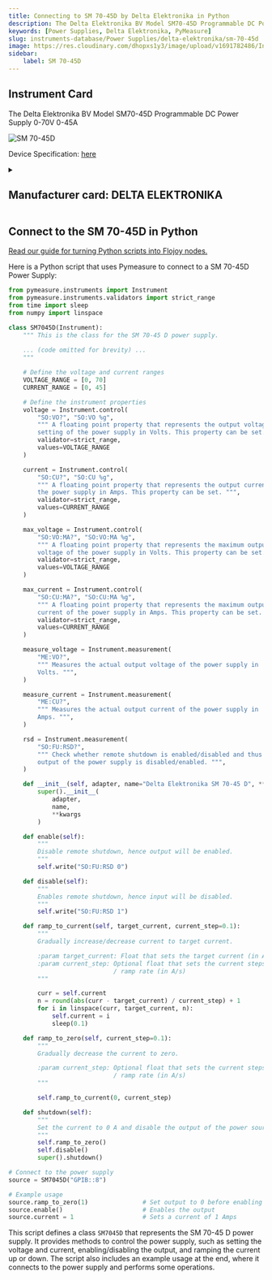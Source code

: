 ```yaml
---
title: Connecting to SM 70-45D by Delta Elektronika in Python
description: The Delta Elektronika BV Model SM70-45D Programmable DC Power Supply 0-70V 0-45A
keywords: [Power Supplies, Delta Elektronika, PyMeasure] 
slug: instruments-database/Power Supplies/delta-elektronika/sm-70-45d 
image: https://res.cloudinary.com/dhopxs1y3/image/upload/v1691782486/Instruments/Power%20Supplies/SM-70-45D/SM-70-45D.jpg
sidebar:
    label: SM 70-45D 
---
```



## Instrument Card

The Delta Elektronika BV Model SM70-45D Programmable DC Power Supply 0-70V 0-45A

![SM 70-45D](https://res.cloudinary.com/dhopxs1y3/image/upload/v1691782486/Instruments/Power%20Supplies/SM-70-45D/SM-70-45D.jpg)

Device Specification: [here](/instruments-database/all-instruments)

<details style={{ marginTop: "15px"}}>
<summary><h2 style={{display:'inline'}}>Manufacturer card: DELTA ELEKTRONIKA</h2></summary>

![DELTA ELEKTRONIKA](https://res.cloudinary.com/dhopxs1y3/image/upload/v1692806158/Instruments/Vendor%20Logos/Delta_Elektronika.png)

**Telonic Instruments** is one of the leading Suppliers of Kikusui, Rigol and Lab-Power power supplies and frequency converters.

- Headquarters: UK
- Yearly Revenue (millions, USD): 
- Vendor Website: [here](https://telonic.co.uk/jg/wp-content/uploads/2021/05/Delta-SM800-Product-Manual.pdf)

</details>


<FeaturedInstrumentVideo category="POWER_SUPPLIES" />

## Connect to the SM 70-45D in Python

[Read our guide for turning Python scripts into Flojoy nodes.](https://docs.flojoy.ai/contribution/blocks/custom-flojoy-block/)



<Tabs>
<TabItem value="Flojoy" label="Flojoy" className="flojoy-instrument-tabs">

<SectionsCard category="POWER_SUPPLIES" manufacturer="Delta Elektronika"></SectionsCard>

</TabItem>
<TabItem value="PyMeasure" label="PyMeasure">

Here is a Python script that uses Pymeasure to connect to a SM 70-45D Power Supply:

```python
from pymeasure.instruments import Instrument
from pymeasure.instruments.validators import strict_range
from time import sleep
from numpy import linspace

class SM7045D(Instrument):
    """ This is the class for the SM 70-45 D power supply.
    
    ... (code omitted for brevity) ...
    """

    # Define the voltage and current ranges
    VOLTAGE_RANGE = [0, 70]
    CURRENT_RANGE = [0, 45]

    # Define the instrument properties
    voltage = Instrument.control(
        "SO:VO?", "SO:VO %g",
        """ A floating point property that represents the output voltage
        setting of the power supply in Volts. This property can be set. """,
        validator=strict_range,
        values=VOLTAGE_RANGE
    )

    current = Instrument.control(
        "SO:CU?", "SO:CU %g",
        """ A floating point property that represents the output current of
        the power supply in Amps. This property can be set. """,
        validator=strict_range,
        values=CURRENT_RANGE
    )

    max_voltage = Instrument.control(
        "SO:VO:MA?", "SO:VO:MA %g",
        """ A floating point property that represents the maximum output
        voltage of the power supply in Volts. This property can be set. """,
        validator=strict_range,
        values=VOLTAGE_RANGE
    )

    max_current = Instrument.control(
        "SO:CU:MA?", "SO:CU:MA %g",
        """ A floating point property that represents the maximum output
        current of the power supply in Amps. This property can be set. """,
        validator=strict_range,
        values=CURRENT_RANGE
    )

    measure_voltage = Instrument.measurement(
        "ME:VO?",
        """ Measures the actual output voltage of the power supply in
        Volts. """,
    )

    measure_current = Instrument.measurement(
        "ME:CU?",
        """ Measures the actual output current of the power supply in
        Amps. """,
    )

    rsd = Instrument.measurement(
        "SO:FU:RSD?",
        """ Check whether remote shutdown is enabled/disabled and thus if the
        output of the power supply is disabled/enabled. """,
    )

    def __init__(self, adapter, name="Delta Elektronika SM 70-45 D", **kwargs):
        super().__init__(
            adapter,
            name,
            **kwargs
        )

    def enable(self):
        """
        Disable remote shutdown, hence output will be enabled.
        """
        self.write("SO:FU:RSD 0")

    def disable(self):
        """
        Enables remote shutdown, hence input will be disabled.
        """
        self.write("SO:FU:RSD 1")

    def ramp_to_current(self, target_current, current_step=0.1):
        """
        Gradually increase/decrease current to target current.

        :param target_current: Float that sets the target current (in A)
        :param current_step: Optional float that sets the current steps
                             / ramp rate (in A/s)
        """

        curr = self.current
        n = round(abs(curr - target_current) / current_step) + 1
        for i in linspace(curr, target_current, n):
            self.current = i
            sleep(0.1)

    def ramp_to_zero(self, current_step=0.1):
        """
        Gradually decrease the current to zero.

        :param current_step: Optional float that sets the current steps
                             / ramp rate (in A/s)
        """

        self.ramp_to_current(0, current_step)

    def shutdown(self):
        """
        Set the current to 0 A and disable the output of the power source.
        """
        self.ramp_to_zero()
        self.disable()
        super().shutdown()

# Connect to the power supply
source = SM7045D("GPIB::8")

# Example usage
source.ramp_to_zero(1)               # Set output to 0 before enabling
source.enable()                      # Enables the output
source.current = 1                   # Sets a current of 1 Amps
```

This script defines a class `SM7045D` that represents the SM 70-45 D power supply. It provides methods to control the power supply, such as setting the voltage and current, enabling/disabling the output, and ramping the current up or down. The script also includes an example usage at the end, where it connects to the power supply and performs some operations.

</TabItem>
</Tabs>